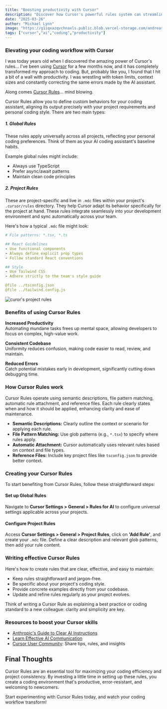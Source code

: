 ```yaml
---
title: "Boosting productivity with Cursor"
description: "Discover how Cursor's powerful rules system can streamline your coding workflow, enforce consistency, and help your team code smarter and faster."
date: "2025-03-26"
author: "Michael Lynn"
image: "https://g1iqxazqvchnaxls.public.blob.vercel-storage.com/andreas-klassen-gZB-i-dA6ns-unsplash-9rCf7ECaFLPjHDujdeDj5fsIkqnSil.jpg"
tags: ["cursor","ai","coding","productivity"]
---
```


### Elevating your coding workflow with Cursor

I was today years old when I discovered the amazing power of Cursor's rules... I've been using [Cursor](https://cursor.dev/) for a few months now, and it has completely transformed my approach to coding. But, probably like you, I found that I hit a bit of a wall with productivity.  I was wrestling with token limits, context sizes and constantly correcting the same errors made by the AI assistant. 

Along comes [Cursor Rules](https://cursor.dev/docs/rules)... mind blowing.

Cursor Rules allow you to define custom behaviors for your coding assistant, aligning its output precisely with your project requirements and personal coding style. There are two main types:

##### 1. Global Rules
These rules apply universally across all projects, reflecting your personal coding preferences. Think of them as your AI coding assistant's baseline habits.

Example global rules might include:

- Always use TypeScript
- Prefer async/await patterns
- Maintain clean code principles

##### 2. Project Rules
These are project-specific and live in `.mdc` files within your project's `.cursor/rules` directory. They help Cursor adapt its behavior specifically for the project at hand. These rules integrate seamlessly into your development environment and sync automatically across your team.

Here's how a typical `.mdc` file might look:

```yaml
# File patterns: *.tsx, *.ts

## React Guidelines
- Use functional components
- Always define explicit prop types
- Follow standard React conventions

## Style
- Use Tailwind CSS
- Adhere strictly to the team's style guide

@file ../tsconfig.json
@file ../tailwind.config.js
```

![curor's project rules](/images/blog/project-rules.png)


### Benefits of using Cursor Rules

**Increased Productivity**  
Automating mundane tasks frees up mental space, allowing developers to focus on complex, high-value work.

**Consistent Codebase**  
Uniformity reduces confusion, making code easier to read, review, and maintain.

**Reduced Errors**  
Catch potential mistakes early in development, significantly cutting down debugging time.

### How Cursor Rules work

Cursor Rules operate using semantic descriptions, file pattern matching, automatic rule attachment, and reference files. Each rule clearly states when and how it should be applied, enhancing clarity and ease of maintenance.

- **Semantic Descriptions:** Clearly outline the context or scenario for applying each rule.
- **File Pattern Matching:** Use glob patterns (e.g., `*.tsx`) to specify where rules apply.
- **Automatic Attachment:** Cursor automatically uses relevant rules based on context and file types.
- **Reference Files:** Include key project files like `tsconfig.json` to provide better context.

### Creating your Cursor Rules

To start benefiting from Cursor Rules, follow these straightforward steps:

#### Set up Global Rules
Navigate to **Cursor Settings > General > Rules for AI** to configure universal settings applicable across your projects.

#### Configure Project Rules
Access **Cursor Settings > General > Project Rules**, click on **'Add Rule'**, and create your `.mdc` file. Define a clear description and relevant glob patterns, then add your rule content.

### Writing effective Cursor Rules

Here's how to create rules that are clear, effective, and easy to maintain:

- Keep rules straightforward and jargon-free.
- Be specific about your project's coding style.
- Provide concrete examples directly from your codebase.
- Update and refine rules regularly as your project evolves.

Think of writing a Cursor Rule as explaining a best practice or coding standard to a new colleague: clarity and simplicity are key.

### Resources to boost your Cursor skills

- [Anthropic's Guide to Clear AI Instructions](https://www.anthropic.com/guides/clear-instructions-ai)
- [Learn Effective AI Communication](https://www.cursor.so/ai-communication-guide)
- [Cursor User Community](https://www.cursor.so/community): Share tips, rules, and insights

## Final Thoughts

Cursor Rules are an essential tool for maximizing your coding efficiency and project consistency. By investing a little time in setting up these rules, you create a coding environment that's productive, error-resistant, and welcoming to newcomers.

Start experimenting with Cursor Rules today, and watch your coding workflow transform!

